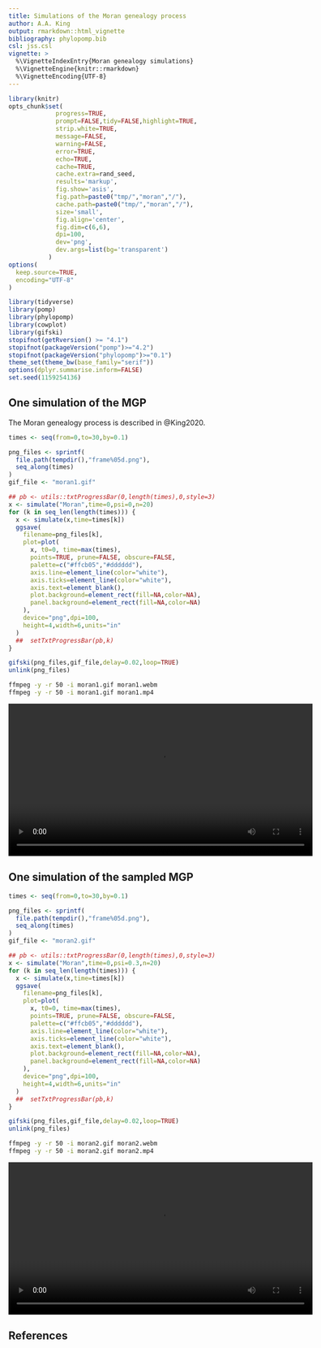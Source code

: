 ```yaml
---
title: Simulations of the Moran genealogy process
author: A.A. King
output: rmarkdown::html_vignette
bibliography: phylopomp.bib
csl: jss.csl
vignette: >
  %\VignetteIndexEntry{Moran genealogy simulations}
  %\VignetteEngine{knitr::rmarkdown}
  %\VignetteEncoding{UTF-8}
---
```

	
```r
library(knitr)
opts_chunk$set(
             progress=TRUE,
             prompt=FALSE,tidy=FALSE,highlight=TRUE,
             strip.white=TRUE,
             message=FALSE,
             warning=FALSE,
             error=TRUE,
             echo=TRUE,
             cache=TRUE,
             cache.extra=rand_seed,
             results='markup',
             fig.show='asis',
             fig.path=paste0("tmp/","moran","/"),
             cache.path=paste0("tmp/","moran","/"),
             size='small',
             fig.align='center',
             fig.dim=c(6,6),
             dpi=100,
             dev='png',
             dev.args=list(bg='transparent')
           )
options(
  keep.source=TRUE,
  encoding="UTF-8"
)
```
 
```r
library(tidyverse)
library(pomp)
library(phylopomp)
library(cowplot)
library(gifski)
stopifnot(getRversion() >= "4.1")
stopifnot(packageVersion("pomp")>="4.2")
stopifnot(packageVersion("phylopomp")>="0.1")
theme_set(theme_bw(base_family="serif"))
options(dplyr.summarise.inform=FALSE)
set.seed(1159254136)
```
 
## One simulation of the MGP

The Moran genealogy process is described in @King2020.

```r
times <- seq(from=0,to=30,by=0.1)

png_files <- sprintf(
  file.path(tempdir(),"frame%05d.png"),
  seq_along(times)
)
gif_file <- "moran1.gif"

## pb <- utils::txtProgressBar(0,length(times),0,style=3)
x <- simulate("Moran",time=0,psi=0,n=20)
for (k in seq_len(length(times))) {
  x <- simulate(x,time=times[k])
  ggsave(
    filename=png_files[k],
    plot=plot(
      x, t0=0, time=max(times),
      points=TRUE, prune=FALSE, obscure=FALSE,
      palette=c("#ffcb05","#dddddd"),
      axis.line=element_line(color="white"),
      axis.ticks=element_line(color="white"),
      axis.text=element_blank(),
      plot.background=element_rect(fill=NA,color=NA),
      panel.background=element_rect(fill=NA,color=NA)
    ),
    device="png",dpi=100,
    height=4,width=6,units="in"
  )
  ##  setTxtProgressBar(pb,k)
}

gifski(png_files,gif_file,delay=0.02,loop=TRUE)
unlink(png_files)
```

```bash
ffmpeg -y -r 50 -i moran1.gif moran1.webm
ffmpeg -y -r 50 -i moran1.gif moran1.mp4
```

<video width="600" controls>
<source src="moran1.mp4" type="video/mp4"/>
<source src="moran1.webm" type="video/webm"/>
Your browser does not support the video element.
</video>

## One simulation of the sampled MGP

```r
times <- seq(from=0,to=30,by=0.1)

png_files <- sprintf(
  file.path(tempdir(),"frame%05d.png"),
  seq_along(times)
)
gif_file <- "moran2.gif"

## pb <- utils::txtProgressBar(0,length(times),0,style=3)
x <- simulate("Moran",time=0,psi=0.3,n=20)
for (k in seq_len(length(times))) {
  x <- simulate(x,time=times[k])
  ggsave(
    filename=png_files[k],
    plot=plot(
      x, t0=0, time=max(times),
      points=TRUE, prune=FALSE, obscure=FALSE,
      palette=c("#ffcb05","#dddddd"),
      axis.line=element_line(color="white"),
      axis.ticks=element_line(color="white"),
      axis.text=element_blank(),
      plot.background=element_rect(fill=NA,color=NA),
      panel.background=element_rect(fill=NA,color=NA)
    ),
    device="png",dpi=100,
    height=4,width=6,units="in"
  )
  ##  setTxtProgressBar(pb,k)
}

gifski(png_files,gif_file,delay=0.02,loop=TRUE)
unlink(png_files)
```

```bash
ffmpeg -y -r 50 -i moran2.gif moran2.webm
ffmpeg -y -r 50 -i moran2.gif moran2.mp4
```

<video width="600" controls>
<source src="moran2.mp4" type="video/mp4"/>
<source src="moran2.webm" type="video/webm"/>
Your browser does not support the video element.
</video>

## References
